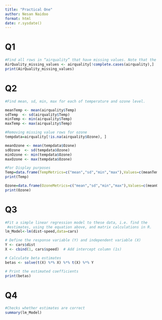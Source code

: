 ```yaml
---
title: "Practical One"
author: Nesan Naidoo
format: html
date: r.sysdate()
---
```

# Q1

```r
#Find all rows in “airquality” that have missing values. Note that the airquality dataset in R is always available (just type airquality in the console to see it).
AirQuality_missing_values <- airquality[!complete.cases(airquality),]
print(AirQuality_missing_values)
```

# Q2

```r
#Find mean, sd, min, max for each of temperature and ozone level.

meanTemp <- mean(airquality$Temp)
sdTemp  <- sd(airquality$Temp)
minTemp <- min(airquality$Temp)
maxTemp <- max(airquality$Temp)

#Removing missing value rows for ozone
tempdata=airquality[!is.na(airquality$Ozone), ]  

meanOzone <- mean(tempdata$Ozone)
sdOzone  <- sd(tempdata$Ozone)
minOzone <- min(tempdata$Ozone)
maxOzone <- max(tempdata$Ozone)

#For Display purposes
Temp=data.frame(TempMetrics=c("mean","sd","min","max"),Values=c(meanTemp,sdTemp,minTemp,maxTemp))
print(Temp)

Ozone=data.frame(OzoneMetrics=c("mean","sd","min","max"),Values=c(meanOzone,sdOzone,minOzone,maxOzone))
print(Ozone)
```

# Q3

```r
#Fit a simple linear regression model to these data, i.e. find the 
 #estimates, using the equation above, and matrix calculations in R.
lm_Model<-lm(dist~speed,data=cars)

# Define the response variable (Y) and independent variable (X)
Y <- cars$dist  
X <- cbind(1, cars$speed)  # Add intercept column (1s)

# Calculate beta estimates 
betas <- solve(t(X) %*% X) %*% t(X) %*% Y

# Print the estimated coefficients
print(betas)


```

# Q4

```r
#Checks whether estimates are correct
summary(lm_Model)
```
